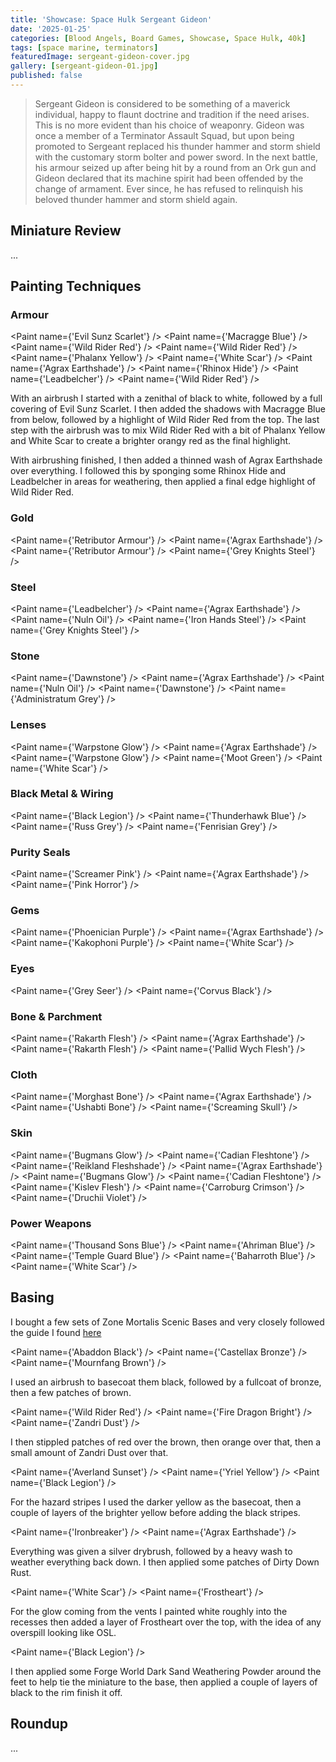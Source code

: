 ```yaml
---
title: 'Showcase: Space Hulk Sergeant Gideon'
date: '2025-01-25'
categories: [Blood Angels, Board Games, Showcase, Space Hulk, 40k]
tags: [space marine, terminators]
featuredImage: sergeant-gideon-cover.jpg
gallery: [sergeant-gideon-01.jpg]
published: false
---
```



> Sergeant Gideon is considered to be something of a maverick individual, happy to flaunt doctrine and tradition if the
> need arises. This is no more evident than his choice of weaponry. Gideon was once a member of a Terminator Assault
> Squad, but upon being promoted to Sergeant replaced his thunder hammer and storm shield with the customary storm
> bolter and power sword. In the next battle, his armour seized up after being hit by a round from an Ork gun and Gideon
> declared that its machine spirit had been offended by the change of armament. Ever since, he has refused to relinquish
> his beloved thunder hammer and storm shield again.

## Miniature Review

...

## Painting Techniques

### Armour

<Paint name={'Evil Sunz Scarlet'} />
<Paint name={'Macragge Blue'} />
<Paint name={'Wild Rider Red'} />
<Paint name={'Wild Rider Red'} />
<Paint name={'Phalanx Yellow'} />
<Paint name={'White Scar'} />
<Paint name={'Agrax Earthshade'} />
<Paint name={'Rhinox Hide'} />
<Paint name={'Leadbelcher'} />
<Paint name={'Wild Rider Red'} />

With an airbrush I started with a zenithal of black to white, followed by a full covering of Evil Sunz Scarlet. I then
added the shadows with Macragge Blue from below, followed by a highlight of Wild Rider Red from the top. The last step
with the airbrush was to mix Wild Rider Red with a bit of Phalanx Yellow and White Scar to create a brighter orangy red
as the final highlight.

With airbrushing finished, I then added a thinned wash of Agrax Earthshade over everything. I followed this by sponging
some Rhinox Hide and Leadbelcher in areas for weathering, then applied a final edge highlight of Wild Rider Red.

### Gold

<Paint name={'Retributor Armour'} />
<Paint name={'Agrax Earthshade'} />
<Paint name={'Retributor Armour'} />
<Paint name={'Grey Knights Steel'} />

### Steel

<Paint name={'Leadbelcher'} />
<Paint name={'Agrax Earthshade'} />
<Paint name={'Nuln Oil'} />
<Paint name={'Iron Hands Steel'} />
<Paint name={'Grey Knights Steel'} />

### Stone

<Paint name={'Dawnstone'} />
<Paint name={'Agrax Earthshade'} />
<Paint name={'Nuln Oil'} />
<Paint name={'Dawnstone'} />
<Paint name={'Administratum Grey'} />

### Lenses

<Paint name={'Warpstone Glow'} />
<Paint name={'Agrax Earthshade'} />
<Paint name={'Warpstone Glow'} />
<Paint name={'Moot Green'} />
<Paint name={'White Scar'} />

### Black Metal & Wiring

<Paint name={'Black Legion'} />
<Paint name={'Thunderhawk Blue'} />
<Paint name={'Russ Grey'} />
<Paint name={'Fenrisian Grey'} />

### Purity Seals

<Paint name={'Screamer Pink'} />
<Paint name={'Agrax Earthshade'} />
<Paint name={'Pink Horror'} />

### Gems

<Paint name={'Phoenician Purple'} />
<Paint name={'Agrax Earthshade'} />
<Paint name={'Kakophoni Purple'} />
<Paint name={'White Scar'} />

### Eyes

<Paint name={'Grey Seer'} />
<Paint name={'Corvus Black'} />

### Bone & Parchment

<Paint name={'Rakarth Flesh'} />
<Paint name={'Agrax Earthshade'} />
<Paint name={'Rakarth Flesh'} />
<Paint name={'Pallid Wych Flesh'} />

### Cloth

<Paint name={'Morghast Bone'} />
<Paint name={'Agrax Earthshade'} />
<Paint name={'Ushabti Bone'} />
<Paint name={'Screaming Skull'} />

### Skin

<Paint name={'Bugmans Glow'} />
<Paint name={'Cadian Fleshtone'} />
<Paint name={'Reikland Fleshshade'} />
<Paint name={'Agrax Earthshade'} />
<Paint name={'Bugmans Glow'} />
<Paint name={'Cadian Fleshtone'} />
<Paint name={'Kislev Flesh'} />
<Paint name={'Carroburg Crimson'} />
<Paint name={'Druchii Violet'} />

### Power Weapons

<Paint name={'Thousand Sons Blue'} />
<Paint name={'Ahriman Blue'} />
<Paint name={'Temple Guard Blue'} />
<Paint name={'Baharroth Blue'} />
<Paint name={'White Scar'} />

## Basing

I bought a few sets of Zone Mortalis Scenic Bases and very closely followed the guide I found
[here](https://www.realmofplastic.com/warhammer/painting-tutorial-zone-mortalis-bases)

<Paint name={'Abaddon Black'} />
<Paint name={'Castellax Bronze'} />
<Paint name={'Mournfang Brown'} />

I used an airbrush to basecoat them black, followed by a fullcoat of bronze, then a few patches of brown.

<Paint name={'Wild Rider Red'} />
<Paint name={'Fire Dragon Bright'} />
<Paint name={'Zandri Dust'} />

I then stippled patches of red over the brown, then orange over that, then a small amount of Zandri Dust over that.

<Paint name={'Averland Sunset'} />
<Paint name={'Yriel Yellow'} />
<Paint name={'Black Legion'} />

For the hazard stripes I used the darker yellow as the basecoat, then a couple of layers of the brighter yellow before
adding the black stripes.

<Paint name={'Ironbreaker'} />
<Paint name={'Agrax Earthshade'} />

Everything was given a silver drybrush, followed by a heavy wash to weather everything back down. I then applied some
patches of Dirty Down Rust.

<Paint name={'White Scar'} />
<Paint name={'Frostheart'} />

For the glow coming from the vents I painted white roughly into the recesses then added a layer of Frostheart over the
top, with the idea of any overspill looking like OSL.

<Paint name={'Black Legion'} />

I then applied some Forge World Dark Sand Weathering Powder around the feet to help tie the miniature to the base, then
applied a couple of layers of black to the rim finish it off.

## Roundup

...
